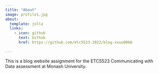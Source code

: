 ```yaml
---
title: "About"
image: profile1.jpg
about:
  template: jolla
  links:
    - icon: github
      text: Github
      href: https://github.com/etc5523-2022/blog-xxuu0086

---
```


This is a blog website assignment for the ETC5523 Communicating with Data assessment at Monash University.
